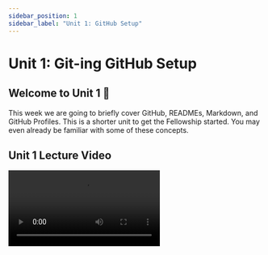 ```yaml
---
sidebar_position: 1
sidebar_label: "Unit 1: GitHub Setup"
---
```



# Unit 1: Git-ing GitHub Setup

## Welcome to Unit 1 👋

This week we are going to briefly cover GitHub, READMEs, Markdown, and GitHub Profiles. This is a shorter unit to get the Fellowship started. You may even already be familiar with some of these concepts. 

## Unit 1 Lecture Video

<Video src="https://www.youtube.com/embed/bJKevRR554o" />

## GitHub

[GitHub](https://github.com) is a website for you to backup your code. It makes it easy for you to collaborate on projects with others. You should treat it like a portfolio for your work as a software developer.

Create an account at [https://github.com/signup](https://github.com/signup)  
*Note: Since you will have this for a long time, use your personal email, not your school email.*

## README.md

Every project you make should have a README. The README is the first thing that people will see when they look at your project on GitHub; it’s your opportunity to make a good impression!

Project READMEs should usually have the following:

- Project description
- Screenshots or gifs of the project in action
- How someone can get started with the project
- Who has built/contributed to the project

READMEs are written in a language called **Markdown**.

## Markdown

Markdown is a markup language to add formatting elements to your text.  The `.md` file extension indicates that the file is written in Markdown.

### Headings

Headings are the titles of your sections. To create a heading, add one to six `#` symbols before the text. The more `#` symbols you use, the less important that heading is.

![Headings](../static/img/unit1/headings.png)

### Text Formatting

We can also do some text formatting, just like in Word.

| Plaintext | Markdown |
| --- | --- |
| \*\*Bold\*\* | **Bold** |
| \*Italic\* | *Italic* |
| \*\*\*Bold and Italic\*\*\* | ***Bold and Italic*** |
| \~Strikethrough\~ | ~~Strikethrough~~ |
| \`code\` | `code` |
| \[Link\](htttps://studentcouncil.ics.uci.edu) | [Link](htttps://studentcouncil.ics.uci.edu) |
| - List Item 1<br/>- List Item 2<br/>- List Item 3 | • List Item 1<br/>• List Item 2<br/>• List Item 3 |

### Newlines

Newlines are often the trickiest for markdown beginners. 

To create a newline, you have two options:

- Add 2 spaces to the end of the previous line
- Add an extra newline

| Text | Markdown |
| --- | --- |
| `This is a line.`<br/>`But it doesn’t have 2 spaces on the end.` | `This is a line. But it doesn't have two 2 on the end.` |
| <code>This line DOES have 2 spaces. &nbsp;&nbsp;</code><br/>`So it’s on a newline!` | `This line DOES have 2 spaces.`<br/>`So it’s on a newline!` |
| `This has an extra newline`<br/>`‎` <br/>`So it works too!` | `This has an extra newline` <br/>`So it works too!` |

### Images

You can also include images in a README! There’s a few ways to do this:

- Reference the URL of an image `![Alt text for the image](https://url_foreurl.com)`
- Reference a file in your folder `![Alt text for the image](/images/mypic.png)`
- Or just copy+paste a picture in the GitHub text editor in your browser!

### + More!

There’s WAY more that you can do with Markdown. Take a minute to look through [GitHub’s Markdown Guide](https://docs.github.com/en/github/writing-on-github/getting-started-with-writing-and-formatting-on-github/basic-writing-and-formatting-syntax) and checkout all the cool things you can do with Markdown!

Can you figure out how to add quotes or multiline code?

## GitHub Profile README

Did you know that GitHub profiles can have a README too? This is a special hidden feature on GitHub that will help set you apart from other accounts!

![readme](../static/img/unit1/readme.png)

To create a GitHub Profile README, you just need to create a repository with the same name as your username and add a README.md file to that repo.

Some people get really fancy with these. Here are a few [Awesome GitHub Profile README Examples](https://abhisheknaiidu.github.io/awesome-github-profile-readme/).  

## Assignment

Your assignment this week is to create a [GitHub account](https://github.com/signup) and add a GitHub Profile README. 
Already have one? Great! You can relax this week or continue to improve it.

Here’s a guide on [creating your GitHub profile README](https://docs.github.com/en/account-and-profile/setting-up-and-managing-your-github-profile/customizing-your-profile/managing-your-profile-readme). 

### Deliverables

**Required Tasks**
 - Create a GitHub Account
 - Create a Profile README with:
   - A header
   - At least 300 characters
   - At least one instance of Bold or Italics text
   - At least one external link

**Optional** **Stretch Goals**

 - Add a name, description, and profile picture to your GitHub account
 - Add an image in your Profile README


### Due Date

Monday, April 11 by 11:59pm

### Submission

Complete the [Google Form](https://forms.gle/ve16FzUfq57HsyUi6). Please use your UCI email. 

<iframe src="https://docs.google.com/forms/d/e/1FAIpQLSf0A1aXDnppcJQnmMDrDAKw4WZyq2ot8JS5mOFGGnl0hU0ncg/viewform?embedded=true" width="100%" height="1500" frameborder="0" marginheight="0" marginwidth="0">Loading…</iframe>

## External Resources

- README
    - [About READMEs](https://docs.github.com/en/repositories/managing-your-repositorys-settings-and-features/customizing-your-repository/about-readmes)
- Markdown
    - [Markdown Guide Cheatsheet](https://www.markdownguide.org/cheat-sheet/)
    - [GitHub’s Markdown Guide](https://docs.github.com/en/github/writing-on-github/getting-started-with-writing-and-formatting-on-github/basic-writing-and-formatting-syntax)
- GitHub Profile README
    - [Creating your profile README Guide](https://docs.github.com/en/account-and-profile/setting-up-and-managing-your-github-profile/customizing-your-profile/managing-your-profile-readme)
    - [Awesome GitHub Profile README Examples](https://abhisheknaiidu.github.io/awesome-github-profile-readme/)